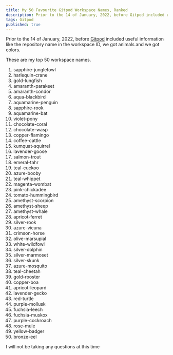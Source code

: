 ```yaml
---
title: My 50 Favourite Gitpod Workspace Names, Ranked
description: Prior to the 14 of January, 2022, before Gitpod included useful information like the repository name in the workspace ID, we got animals and we got colors.
tags: Gitpod
published: true
---
```


Prior to the 14 of January, 2022, before [Gitpod](https://gitpod.io) included useful information like the repository name in the workspace ID, we got animals and we got colors.

These are my top 50 workspace names.

1. sapphire-junglefowl
1. harlequin-crane
1. gold-lungfish
1. amaranth-parakeet
1. amaranth-condor
1. aqua-blackbird
1. aquamarine-penguin
1. sapphire-rook
1. aquamarine-bat
1. violet-pony
1. chocolate-coral
1. chocolate-wasp
1. copper-flamingo
1. coffee-cattle
1. kumquat-squirrel
1. lavender-goose
1. salmon-trout
1. emeral-tahr
1. teal-cuckoo
1. azure-booby
1. teal-whippet
1. magenta-wombat
1. pink-chickadee
1. tomato-hummingbird
1. amethyst-scorpion
1. amethyst-sheep
1. amethyst-whale
1. apricot-ferret
1. silver-rook
1. azure-vicuna
1. crimson-horse
1. olive-marsupial
1. white-wildfowl
1. silver-dolphin
1. silver-marmoset
1. silver-skunk
1. azure-mosquito
1. teal-cheetah
1. gold-rooster
1. copper-boa
1. apricot-leopard
1. lavender-gecko
1. red-turtle
1. purple-mollusk
1. fuchsia-leech
1. fuchsia-muskox
1. purple-cockroach
1. rose-mule
1. yellow-badger
1. bronze-eel

I will not be taking any questions at this time
